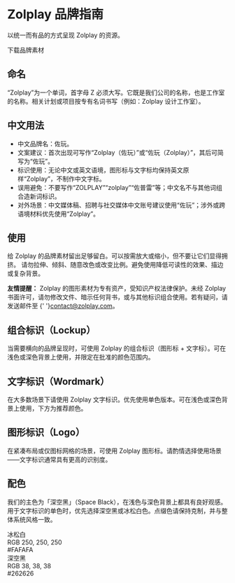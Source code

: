 
# Zolplay 品牌指南

以统一而有品的方式呈现 Zolplay 的资源。

<div className='not-prose mt-6 mb-8'>
  <WithFrame className='inline-flex'>
    <ButtonLink href='https://cdn.zolplay.com/brand/Zolplay-Brand-Assets.zip' size='lg'>下载品牌素材</ButtonLink>
  </WithFrame>
</div>

## 命名

“Zolplay”为一个单词，首字母 Z 必须大写。它既是我们公司的名称，也是工作室的名称。相关计划或项目按专有名词书写（例如：Zolplay 设计工作室）。

## 中文用法

- 中文品牌名：佐玩。
- 文案建议：首次出现可写作“Zolplay（佐玩）”或“佐玩（Zolplay）”，其后可简写为“佐玩”。
- 标识使用：无论中文或英文语境，图形标与文字标均保持英文原样“Zolplay”，不制作中文字标。
- 误用避免：不要写作“ZOLPLAY”“zolplay”“佐普雷”等；中文名不与其他词组合造新词标识。
- 对外场景：中文媒体稿、招聘与社交媒体中文账号建议使用“佐玩”；涉外或跨语境材料优先使用“Zolplay”。

## 使用

给 Zolplay 的品牌素材留出足够留白。可以按需放大或缩小，但不要让它们显得拥挤。
请勿拉伸、倾斜、随意改色或改变比例。避免使用降低可读性的效果、描边或复杂背景。

<aside className='not-prose mt-6 rounded-md border border-neutral-200 dark:border-neutral-800 bg-neutral-50 dark:bg-neutral-900/50 p-4 text-[13px] leading-6'>
  <b>友情提醒：</b> Zolplay 的图形素材为专有资产，受知识产权法律保护。未经 Zolplay 书面许可，请勿修改文件、暗示任何背书，或与其他标识组合使用。若有疑问，请发送邮件至
  {' '}<a className='underline' href='mailto:contact@zolplay.com'>contact@zolplay.com</a>。
</aside>

## 组合标识（Lockup）

当需要横向的品牌呈现时，可使用 Zolplay 的组合标识（图形标 + 文字标）。可在浅色或深色背景上使用，并限定在批准的颜色范围内。

<Grid cols={1} md={2} gap={4} className='my-5'>
  <GridItem
    className='bg-neutral-50 text-neutral-900'
    action={{ kind: 'download', href: '/assets/brand/logo-lockup-dark.svg', label: '下载 SVG' }}
  >
    <LogoLockup className='w-[82%]' />
  </GridItem>
  <GridItem
    className='bg-neutral-900 text-white'
    action={{ kind: 'download', href: '/assets/brand/logo-lockup-light.svg', label: '下载 SVG' }}
  >
    <LogoLockup className='w-[82%]' />
  </GridItem>
  
</Grid>

## 文字标识（Wordmark）

在大多数场景下请使用 Zolplay 文字标识。优先使用单色版本。可在浅色或深色背景上使用，下方为推荐颜色。

<Grid cols={1} md={2} gap={4} className='my-5'>
  <GridItem
    className='bg-neutral-50 text-neutral-900'
    action={{ kind: 'download', href: '/assets/brand/wordmark-dark.svg', label: '下载 SVG' }}
  >
    <LogoWordmark className='w-[82%]' />
  </GridItem>
  <GridItem
    className='bg-neutral-900 text-white'
    action={{ kind: 'download', href: '/assets/brand/wordmark-light.svg', label: '下载 SVG' }}
  >
    <LogoWordmark className='w-[82%]' />
  </GridItem>
  
</Grid>

## 图形标识（Logo）

在紧凑布局或仅图标网格的场景，可使用 Zolplay 图形标。请酌情选择使用场景——文字标识通常具有更高的识别度。

<Grid cols={1} md={2} gap={4} className='my-5'>
  <GridItem className='bg-neutral-50' action={{ kind: 'download', href: '/assets/brand/logo-dark.svg', label: '下载 SVG' }}>
    <div className='w-20 h-20 text-black flex items-center justify-center'>
      <LogoHelmetFilled className='w-9 h-9' />
    </div>
  </GridItem>
  <GridItem className='bg-neutral-900' action={{ kind: 'download', href: '/assets/brand/logo-light.svg', label: '下载 SVG' }}>
    <div className='w-20 h-20 text-white flex items-center justify-center'>
      <LogoHelmetFilled className='w-9 h-9' />
    </div>
  </GridItem>
  
</Grid>

## 配色

我们的主色为「深空黑」（Space Black），在浅色与深色背景上都具有良好观感。用于文字标识的单色时，优先选择深空黑或冰松白色。点缀色请保持克制，并与整体系统风格一致。

<Grid cols={1} md={2} gap={4} className='my-6'>
  <GridItem
    className='overflow-hidden p-0 flex flex-col gap-4 w-full bg-[#FAFAFA]'
    action={{ kind: 'copy', text: '#FAFAFA', label: '复制 #FAFAFA', copiedLabel: '已复制！' }}
  >
    <div className='px-4 py-12 text-sm'>
      <span className='block text-neutral-800'>冰松白</span>
      <div className='text-neutral-500 mt-1'>RGB 250, 250, 250<br/>#FAFAFA</div>
    </div>
  </GridItem>
  <GridItem
    className='overflow-hidden p-0 flex flex-col gap-4 w-full bg-[#262626]'
    action={{ kind: 'copy', text: '#262626', label: '复制 #262626', copiedLabel: '已复制！' }}
  >
    <div className='px-4 py-12 text-sm'>
      <span className='block text-neutral-300'>深空黑</span>
      <div className='text-neutral-500 mt-1'>RGB 38, 38, 38<br/>#262626</div>
    </div>
  </GridItem>
  
</Grid>
